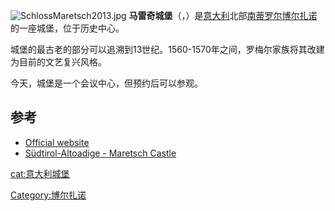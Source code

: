 [[Image:SchlossMaretsch2013.jpg|thumb]]
'''马雷奇城堡'''（{{lang-de|Schloss Maretsch}}，{{lang-it|Castel Mareccio}}）是[[意大利|意大利]]北部[[南蒂罗尔|南蒂罗尔]][[博尔扎诺|博尔扎诺]]的一座城堡，位于历史中心。

城堡的最古老的部分可以追溯到13世纪。1560-1570年之间，罗梅尔家族将其改建为目前的文艺复兴风格。

今天，城堡是一个会议中心，但预约后可以参观。

==参考==
{{commonscat}}
*[http://www.maretsch.info Official website] {{Wayback|url=http://www.maretsch.info/ |date=20210127183742 }}
*[http://www.altoadige-suedtirol.it/geschichte_kunst/kunst/denkmaeler_gotik13.php Südtirol-Altoadige - Maretsch Castle] {{Wayback|url=http://www.altoadige-suedtirol.it/geschichte_kunst/kunst/denkmaeler_gotik13.php |date=20170119232337 }}

{{coord|46|30|12.52|N|11|21|1.65|E|display=title|region:IT-32_type:landmark_source:dewiki}}
{{normdaten}}
[[Category:博尔扎诺|Category:博尔扎诺]]
[[cat:意大利城堡|cat:意大利城堡]]
{{european building-stub}}